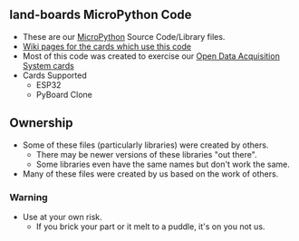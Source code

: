 == land-boards MicroPython Code ==

* These are our [http://www.micropython.org/ MicroPython] Source Code/Library files.
* [http://land-boards.com/blwiki/index.php?title=Main_Page Wiki pages for the cards which use this code]
* Most of this code was created to exercise our [http://land-boards.com/blwiki/index.php?title=Open_Data_Acquisition_System Open Data Acquisition System cards]
* Cards Supported
** ESP32
** PyBoard Clone

== Ownership ==

* Some of these files (particularly libraries) were created by others.
** There may be newer versions of these libraries "out there".
** Some libraries even have the same names but don't work the same.
* Many of these files were created by us based on the work of others.

=== Warning ===

* Use at your own risk.
** If you brick your part or it melt to a puddle, it's on you not us.

